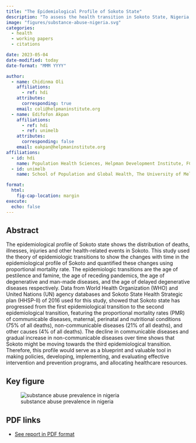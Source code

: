 ```yaml
---
title: "The Epidemiological Profile of Sokoto State"
description: "To assess the health transition in Sokoto State, Nigeria, from a phase of widespread communicable diseases to a phase of receding pandemics, while highlighting the continued significance of communicable diseases as a major cause of mortality.."
image: "figures/substance-abuse-nigeria.svg"
categories:
  - health
  - working papers
  - citations

date: 2023-05-04
date-modified: today
date-format: "MMM YYYY"

author:
  - name: Chidinma Oli
    affiliations:
      - ref: hdi
    attributes:
      corresponding: true
    email: coli@helpmaninstitute.org
  - name: Edifofon Akpan
    affiliations:
      - ref: hdi
      - ref: unimelb
    attributes:
      corresponding: false
    email: eakpan@helpmaninstitute.org
affiliations:
  - id: hdi
    name: Population Health Sciences, Helpman Development Institute, FCT Abuja, Nigeria.
  - id: unimelb
    name: School of Population and Global Health, The University of Melbourne, Victoria, Australia.

format: 
  html: 
    fig-cap-location: margin
execute:
  echo: false
---
```


## Abstract
The epidemiological profile of Sokoto state shows the distribution of deaths, illnesses, injuries and other health-related events in Sokoto. This study used the theory of epidemiologic transitions to show the changes with time in the epidemiological profile of Sokoto and quantified these changes using proportional mortality rate. The epidemiologic transitions are the age of pestilence and famine, the age of receding pandemics, the age of degenerative and man-made diseases, and the age of delayed degenerative diseases respectively. Data from World Health Organization (WHO) and United Nations (UN) agency databases and Sokoto State Health Strategic plan (HHSP-II) of 2016 used for this study, showed that Sokoto state has progressed from the first epidemiological transition to the second epidemiological transition, featuring the proportional mortality rates (PMR) of communicable diseases, maternal, perinatal and nutritional conditions (75% of all deaths), non-communicable diseases (21% of all deaths), and other causes (4% of all deaths). The decline in communicable diseases and gradual increase in non-communicable diseases over time shows that Sokoto might be moving towards the third epidemiological transition. Therefore, this profile would serve as a blueprint and valuable tool in making policies, developing, implementing, and evaluating effective intervention and prevention programs, and allocating healthcare resources.  

## Key figure

![substance abuse prevalence in nigeria](figures/substance-abuse-nigeria.svg)

## PDF links

-   [See report in PDF format](sokoto-epidemiology-profile.pdf)

